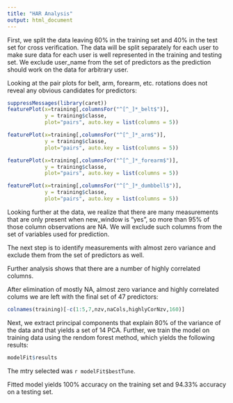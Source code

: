 ```yaml
---
title: "HAR Analysis"
output: html_document
---
```


First, we split the data leaving 60% in the training set and 40% in the test set for cross verification. The data will be split separately for each user to make sure data for each user is well represented in the training and testing set. We exclude user_name from the set of predictors as the prediction should work on the data for arbitrary user.

Looking at the pair plots for belt, arm, forearm, etc. rotations does not reveal any obvious candidates for predictors:

```r
suppressMessages(library(caret))
featurePlot(x=training[,columnsFor("^[^_]*_belt$")],
            y = training$classe,
            plot="pairs", auto.key = list(columns = 5))

featurePlot(x=training[,columnsFor("^[^_]*_arm$")],
            y = training$classe,
            plot="pairs", auto.key = list(columns = 5))

featurePlot(x=training[,columnsFor("^[^_]*_forearm$")],
            y = training$classe,
            plot="pairs", auto.key = list(columns = 5))

featurePlot(x=training[,columnsFor("^[^_]*_dumbbell$")],
            y = training$classe,
            plot="pairs", auto.key = list(columns = 5))

```

Looking further at the data, we realize that there are many measurements that are only present when new_window is “yes”, so more than 95% of those column observations are NA. We will exclude such columns from the set of variables used for prediction.

The next step is to identify measurements with almost zero variance and exclude them from the set of predictors as well.

Further analysis shows that there are a number of highly correlated columns.

After elimination of mostly NA, almost zero variance and highly correlated colums we are left with the final set of 47 predictors:

```r
colnames(training)[-c(1:5,7,nzv,naCols,highlyCorNzv,160)]
```

Next, we extract principal components that explain 80% of the variance of the data and that yields a set of 14 PCA. Further, we train the model on training data using the rendom forest method, which yields the following results:

```r
modelFit$results
```

The mtry selected was `r modelFit$bestTune`.

Fitted model yields 100% accuracy on the training set and 94.33% accuracy on a testing set.
